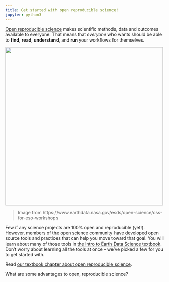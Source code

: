 ```yaml
---
title: Get started with open reproducible science!
jupyter: python3
---
```


[Open reproducible
science](https://www.earthdatascience.org/courses/intro-to-earth-data-science/open-reproducible-science/get-started-open-reproducible-science/) makes scientific methods, data and outcomes available to everyone. That means that *everyone* who wants should be able to **find**, **read**, **understand**, and **run** your workflows for themselves.

<img src="https://www.earthdata.nasa.gov/s3fs-public/2021-11/Circle_Diagram_UPDATE_2.jpg?VersionId=pFRniRpjtgc_MEXUJKi9_sXLoMsSX.pB" alt-text="Components of open science - accessible, reproducible, inclusive" width="500"/>

> Image from
> https://www.earthdata.nasa.gov/esds/open-science/oss-for-eso-workshops

Few if any science projects are 100% open and reproducible (yet!).
However, members of the open science community have developed open
source tools and practices that can help you move toward that goal. You will learn about many of those tools in [the Intro to Earth Data Science textbook](https://www.earthdatascience.org/courses/intro-to-earth-data-science/). Don’t worry about learning all the tools at once – we’ve picked a few
for you to get started with.


::: {.callout-read}
Read [our textbook chapter about open reproducible
science](https://www.earthdatascience.org/courses/intro-to-earth-data-science/open-reproducible-science/get-started-open-reproducible-science/).
:::

::: {.callout-discuss}
What are some advantages to open, reproducible science?
:::